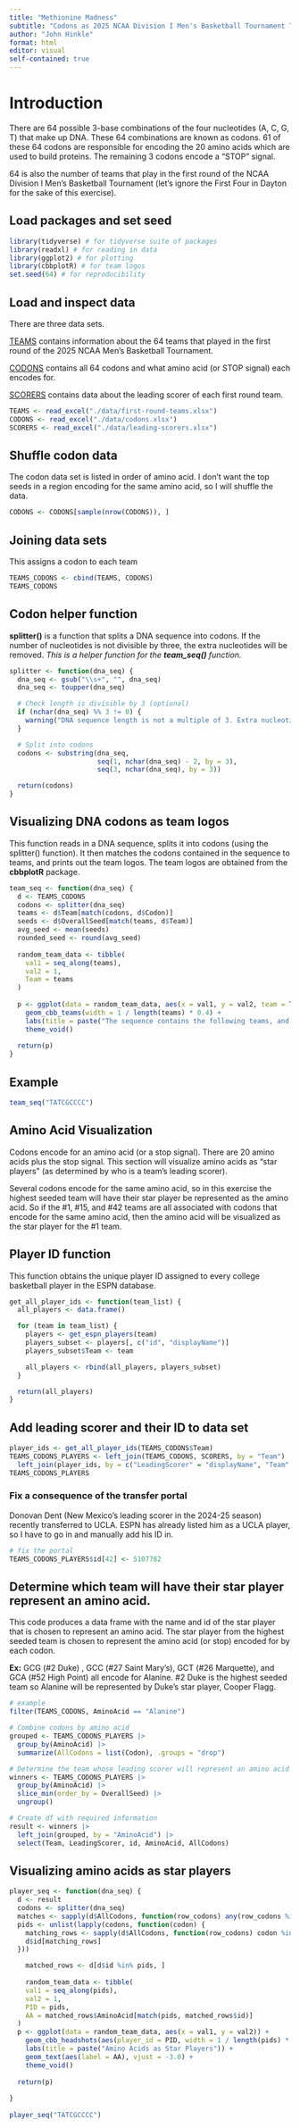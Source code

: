 ```yaml
---
title: "Methionine Madness"
subtitle: "Codons as 2025 NCAA Division I Men's Basketball Tournament Teams"
author: "John Hinkle"
format: html
editor: visual
self-contained: true
---
```


# Introduction

There are 64 possible 3-base combinations of the four nucleotides (A, C, G, T) that make up DNA. These 64 combinations are known as codons. 61 of these 64 codons are responsible for encoding the 20 amino acids which are used to build proteins. The remaining 3 codons encode a "STOP" signal.

64 is also the number of teams that play in the first round of the NCAA Division I Men's Basketball Tournament (let's ignore the First Four in Dayton for the sake of this exercise).

## Load packages and set seed

```r
library(tidyverse) # for tidyverse suite of packages
library(readxl) # for reading in data
library(ggplot2) # for plotting
library(cbbplotR) # for team logos
set.seed(64) # for reproducibility
```

## Load and inspect data

There are three data sets.

[TEAMS]{.underline} contains information about the 64 teams that played in the first round of the 2025 NCAA Men's Basketball Tournament.

[CODONS]{.underline} contains all 64 codons and what amino acid (or STOP signal) each encodes for.

[SCORERS]{.underline} contains data about the leading scorer of each first round team.

```r
TEAMS <- read_excel("./data/first-round-teams.xlsx")
CODONS <- read_excel("./data/codons.xlsx")
SCORERS <- read_excel("./data/leading-scorers.xlsx")
```

## Shuffle codon data

The codon data set is listed in order of amino acid. I don't want the top seeds in a region encoding for the same amino acid, so I will shuffle the data.

```r
CODONS <- CODONS[sample(nrow(CODONS)), ]
```

## Joining data sets

This assigns a codon to each team

```r
TEAMS_CODONS <- cbind(TEAMS, CODONS)
TEAMS_CODONS
```

## Codon helper function

**splitter()** is a function that splits a DNA sequence into codons. If the number of nucleotides is not divisible by three, the extra nucleotides will be removed. *This is a helper function for the **team_seq()** function.*

```r
splitter <- function(dna_seq) {
  dna_seq <- gsub("\\s+", "", dna_seq)
  dna_seq <- toupper(dna_seq)

  # Check length is divisible by 3 (optional)
  if (nchar(dna_seq) %% 3 != 0) {
    warning("DNA sequence length is not a multiple of 3. Extra nucleotides will be removed!")
  }

  # Split into codons
  codons <- substring(dna_seq,
                      seq(1, nchar(dna_seq) - 2, by = 3), 
                      seq(3, nchar(dna_seq), by = 3))

  return(codons)
}
```

## Visualizing DNA codons as team logos

This function reads in a DNA sequence, splits it into codons (using the splitter() function). It then matches the codons contained in the sequence to teams, and prints out the team logos. The team logos are obtained from the **cbbplotR** package.

```r
team_seq <- function(dna_seq) {
  d <- TEAMS_CODONS
  codons <- splitter(dna_seq)
  teams <- d$Team[match(codons, d$Codon)]
  seeds <- d$OverallSeed[match(teams, d$Team)]
  avg_seed <- mean(seeds)
  rounded_seed <- round(avg_seed)
  
  random_team_data <- tibble(
    val1 = seq_along(teams),
    val2 = 1,
    Team = teams
  )
  
  p <- ggplot(data = random_team_data, aes(x = val1, y = val2, team = Team)) +
    geom_cbb_teams(width = 1 / length(teams) * 0.4) +
    labs(title = paste("The sequence contains the following teams, and the average overall seed is", rounded_seed)) +
    theme_void()
  
  return(p)
}
```

## Example

```r
team_seq("TATCGCCCC")
```

## Amino Acid Visualization

Codons encode for an amino acid (or a stop signal). There are 20 amino acids plus the stop signal. This section will visualize amino acids as "star players" (as determined by who is a team's leading scorer).

Several codons encode for the same amino acid, so in this exercise the highest seeded team will have their star player be represented as the amino acid. So if the #1, #15, and #42 teams are all associated with codons that encode for the same amino acid, then the amino acid will be visualized as the star player for the #1 team.

## Player ID function

This function obtains the unique player ID assigned to every college basketball player in the ESPN database.

```r
get_all_player_ids <- function(team_list) {
  all_players <- data.frame()

  for (team in team_list) {
    players <- get_espn_players(team)
    players_subset <- players[, c("id", "displayName")]
    players_subset$Team <- team

    all_players <- rbind(all_players, players_subset)
  }

  return(all_players)
}
```

## Add leading scorer and their ID to data set

```r
player_ids <- get_all_player_ids(TEAMS_CODONS$Team)
TEAMS_CODONS_PLAYERS <- left_join(TEAMS_CODONS, SCORERS, by = "Team") |> 
  left_join(player_ids, by = c("LeadingScorer" = "displayName", "Team" = "Team"))
TEAMS_CODONS_PLAYERS
```

### Fix a consequence of the transfer portal

Donovan Dent (New Mexico's leading scorer in the 2024-25 season) recently transferred to UCLA. ESPN has already listed him as a UCLA player, so I have to go in and manually add his ID in.

```r
# fix the portal
TEAMS_CODONS_PLAYERS$id[42] <- 5107782
```

## Determine which team will have their star player represent an amino acid.

This code produces a data frame with the name and id of the star player that is chosen to represent an amino acid. The star player from the highest seeded team is chosen to represent the amino acid (or stop) encoded for by each codon.

**Ex:** GCG (#2 Duke) , GCC (#27 Saint Mary's), GCT (#26 Marquette), and GCA (#52 High Point) all encode for Alanine. #2 Duke is the highest seeded team so Alanine will be represented by Duke's star player, Cooper Flagg.

```r
# example
filter(TEAMS_CODONS, AminoAcid == "Alanine")
```

```r
# Combine codons by amino acid
grouped <- TEAMS_CODONS_PLAYERS |>
  group_by(AminoAcid) |>
  summarize(AllCodons = list(Codon), .groups = "drop")

# Determine the team whose leading scorer will represent an amino acid
winners <- TEAMS_CODONS_PLAYERS |>
  group_by(AminoAcid) |>
  slice_min(order_by = OverallSeed) |>
  ungroup()

# Create df with required information
result <- winners |>
  left_join(grouped, by = "AminoAcid") |>
  select(Team, LeadingScorer, id, AminoAcid, AllCodons)
```

## Visualizing amino acids as star players

```r
player_seq <- function(dna_seq) {
  d <- result
  codons <- splitter(dna_seq)
  matches <- sapply(d$AllCodons, function(row_codons) any(row_codons %in% codons))
  pids <- unlist(lapply(codons, function(codon) {
    matching_rows <- sapply(d$AllCodons, function(row_codons) codon %in% row_codons)
    d$id[matching_rows]
  }))

    matched_rows <- d[d$id %in% pids, ]
    
    random_team_data <- tibble(
    val1 = seq_along(pids),
    val2 = 1,
    PID = pids,
    AA = matched_rows$AminoAcid[match(pids, matched_rows$id)]
  ) 
  p <- ggplot(data = random_team_data, aes(x = val1, y = val2)) +
    geom_cbb_headshots(aes(player_id = PID, width = 1 / length(pids) * 0.4)) +
    labs(title = paste("Amino Acids as Star Players")) +
    geom_text(aes(label = AA), vjust = -3.0) +
    theme_void()
  
  return(p)
  
}
  
player_seq("TATCGCCCC")
```
